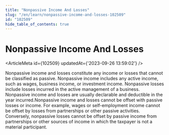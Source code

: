 ```yaml
---
title: "Nonpassive Income And Losses"
slug: "/en/learn/nonpassive-income-and-losses-102509"
id: "102509"
hide_table_of_contents: true
---
```



# Nonpassive Income And Losses

<ArticleMeta id={102509} updatedAt={'2023-09-26 13:59:02'} />
<div className='border-solid border-b border-t-0 my-4 border-[var(--ifm-color-gray-300)]' />

Nonpassive income and losses constitute any income or losses that cannot be classified as passive. Nonpassive income includes any active income, such as wages, business income, or investment income. Nonpassive losses include losses incurred in the active management of a business. Nonpassive income and losses are usually declarable and deductible in the year incurred.Nonpassive income and losses cannot be offset with passive losses or income. For example, wages or self-employment income cannot be offset by losses from partnerships or other passive activities. Conversely, nonpassive losses cannot be offset by passive income from partnerships or other sources of income in which the taxpayer is not a material participant.
